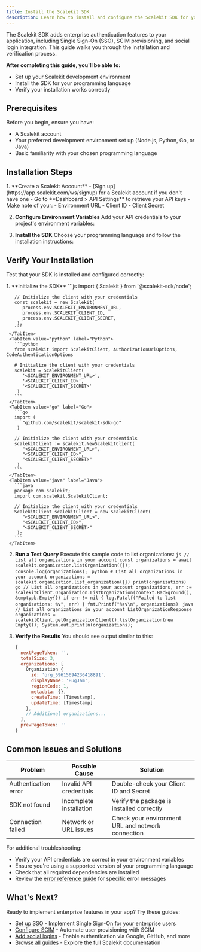 ```yaml
---
title: Install the Scalekit SDK
description: Learn how to install and configure the Scalekit SDK for your B2B SaaS application
---
```




The Scalekit SDK adds enterprise authentication features to your application, including Single Sign-On (SSO), SCIM provisioning, and social login integration. This guide walks you through the installation and verification process.

**After completing this guide, you'll be able to:**

- Set up your Scalekit development environment
- Install the SDK for your programming language
- Verify your installation works correctly

## Prerequisites

Before you begin, ensure you have:

- A Scalekit account
- Your preferred development environment set up (Node.js, Python, Go, or Java)
- Basic familiarity with your chosen programming language

## Installation Steps

<Steps>
1. **Create a Scalekit Account**
   - [Sign up](https://app.scalekit.com/ws/signup) for a Scalekit account if you don't have one
   - Go to **Dashboard > API Settings** to retrieve your API keys
   - Make note of your:
     - Environment URL
     - Client ID
     - Client Secret

2. **Configure Environment Variables**
   Add your API credentials to your project's environment variables:
   <Env />

3. **Install the SDK**
   Choose your programming language and follow the installation instructions:
   <InstallSDK />
</Steps>

## Verify Your Installation

Test that your SDK is installed and configured correctly:

<Steps>
1. **Initialize the SDK**
   <Tabs>
     <TabItem value="javascript" label="Node.js">
       ```js
       import { Scalekit } from '@scalekit-sdk/node';

       // Initialize the client with your credentials
       const scalekit = new Scalekit(
          process.env.SCALEKIT_ENVIRONMENT_URL,
          process.env.SCALEKIT_CLIENT_ID,
          process.env.SCALEKIT_CLIENT_SECRET,
        );
       ```
     </TabItem>
     <TabItem value="python" label="Python">
       ```python
       from scalekit import ScalekitClient, AuthorizationUrlOptions, CodeAuthenticationOptions

       # Initialize the client with your credentials
       scalekit = ScalekitClient(
          '<SCALEKIT_ENVIRONMENT_URL>',
          '<SCALEKIT_CLIENT_ID>',
          '<SCALEKIT_CLIENT_SECRET>'
        )
       ```
     </TabItem>
     <TabItem value="go" label="Go">
       ```go
       import (
          "github.com/scalekit/scalekit-sdk-go"
        )

       // Initialize the client with your credentials
       scalekitClient := scalekit.NewScalekitClient(
          "<SCALEKIT_ENVIRONMENT_URL>",
          "<SCALEKIT_CLIENT_ID>",
          "<SCALEKIT_CLIENT_SECRET>"
        )
       ```
     </TabItem>
     <TabItem value="java" label="Java">
       ```java
       package com.scalekit;
       import com.scalekit.ScalekitClient;

       // Initialize the client with your credentials
       ScalekitClient scalekitClient = new ScalekitClient(
          "<SCALEKIT_ENVIRONMENT_URL>",
          "<SCALEKIT_CLIENT_ID>",
          "<SCALEKIT_CLIENT_SECRET>"
        );
       ```
     </TabItem>
   </Tabs>

2. **Run a Test Query**
   Execute this sample code to list organizations:
   <Tabs>
     <TabItem value="javascript" label="Node.js">
       ```js
       // List all organizations in your account
       const organizations = await scalekit.organization.listOrganization({});
       console.log(organizations);
       ```
     </TabItem>
     <TabItem value="python" label="Python">
       ```python
       # List all organizations in your account
       organizations = scalekit.organization.list_organization({})
       print(organizations)
       ```
     </TabItem>
     <TabItem value="go" label="Go">
       ```go
       // List all organizations in your account
       organizations, err := scalekitClient.Organization.ListOrganization(context.Background(), &emptypb.Empty{})
       if err != nil {
         log.Fatalf("Failed to list organizations: %v", err)
       }
       fmt.Printf("%+v\n", organizations)
       ```
     </TabItem>
     <TabItem value="java" label="Java">
       ```java
       // List all organizations in your account
       ListOrganizationResponse organizations = scalekitClient.getOrganizationClient().listOrganization(new Empty());
       System.out.println(organizations);
       ```
     </TabItem>
   </Tabs>

3. **Verify the Results**
   You should see output similar to this:
   ```js
   {
     nextPageToken: '',
     totalSize: 3,
     organizations: [
       Organization {
         id: 'org_59615694236418891',
         displayName: 'BugJam',
         regionCode: 1,
         metadata: {},
         createTime: [Timestamp],
         updateTime: [Timestamp]
       },
       // Additional organizations...
     ],
     prevPageToken: ''
   }
   ```
</Steps>

## Common Issues and Solutions

| Problem | Possible Cause | Solution |
|---------|----------------|----------|
| Authentication error | Invalid API credentials | Double-check your Client ID and Secret |
| SDK not found | Incomplete installation | Verify the package is installed correctly |
| Connection failed | Network or URL issues | Check your environment URL and network connection |

For additional troubleshooting:

- Verify your API credentials are correct in your environment variables
- Ensure you're using a supported version of your programming language
- Check that all required dependencies are installed
- Review the [error reference guide](/reference/errors) for specific error messages

## What's Next?

Ready to implement enterprise features in your app? Try these guides:

- [Set up SSO](/manual/sso-quickstart) - Implement Single Sign-On for your enterprise users
- [Configure SCIM](/manual/scim-provisioning) - Automate user provisioning with SCIM
- [Add social logins](/manual/social-logins) - Enable authentication via Google, GitHub, and more
- [Browse all guides](/guides) - Explore the full Scalekit documentation
